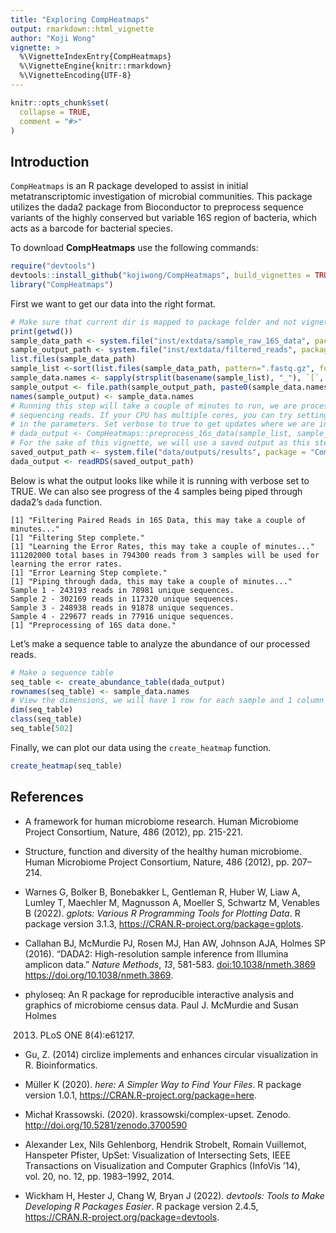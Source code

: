 ```yaml
---
title: "Exploring CompHeatmaps"
output: rmarkdown::html_vignette
author: "Koji Wong"
vignette: >
  %\VignetteIndexEntry{CompHeatmaps}
  %\VignetteEngine{knitr::rmarkdown}
  %\VignetteEncoding{UTF-8}
---
```


```r
knitr::opts_chunk$set(
  collapse = TRUE,
  comment = "#>"
)
```

## Introduction
`CompHeatmaps` is an R package developed to assist in initial metatranscriptomic investigation of microbial communities. This package utilizes the dada2 package from Bioconductor to preprocess sequence variants of the highly conserved but variable 16S region of bacteria, which acts as a barcode for bacterial species.

To download **CompHeatmaps** use the following commands:
``` r
require("devtools")
devtools::install_github("kojiwong/CompHeatmaps", build_vignettes = TRUE)
library("CompHeatmaps")
```

First we want to get our data into the right format.
```r
# Make sure that current dir is mapped to package folder and not vignettes folder.
print(getwd())
sample_data_path <- system.file("inst/extdata/sample_raw_16S_data", package = "CompHeatmaps")
sample_output_path <- system.file("inst/extdata/filtered_reads", package = "CompHeatmaps")
list.files(sample_data_path)
sample_list <-sort(list.files(sample_data_path, pattern=".fastq.gz", full.names = TRUE))
sample_data.names <- sapply(strsplit(basename(sample_list), "_"), `[`, 1)
sample_output <- file.path(sample_output_path, paste0(sample_data.names, "_filt.fastq.gz"))
names(sample_output) <- sample_data.names
# Running this step will take a couple of minutes to run, we are processing millions of
# sequencing reads. If your CPU has multiple cores, you can try setting `multithread = TRUE`
# in the parameters. Set verbose to true to get updates where we are in processing.
# dada_output <- CompHeatmaps::preprocess_16s_data(sample_list, sample_output, verbose = TRUE, multithread = TRUE)
# For the sake of this vignette, we will use a saved output as this step takes a long time
saved_output_path <- system.file("data/outputs/results", package = "CompHeatmaps")
dada_output <- readRDS(saved_output_path)
```
Below is what the output looks like while it is running with verbose set to TRUE. We can also see
progress of the 4 samples being piped through dada2's `dada` function.
```
[1] "Filtering Paired Reads in 16S Data, this may take a couple of minutes..."
[1] "Filtering Step complete."
[1] "Learning the Error Rates, this may take a couple of minutes..."
111202000 total bases in 794300 reads from 3 samples will be used for learning the error rates.
[1] "Error Learning Step complete."
[1] "Piping through dada, this may take a couple of minutes..."
Sample 1 - 243193 reads in 78981 unique sequences.
Sample 2 - 302169 reads in 117320 unique sequences.
Sample 3 - 248938 reads in 91878 unique sequences.
Sample 4 - 229677 reads in 77916 unique sequences.
[1] "Preprocessing of 16S data done."
```


Let's make a sequence table to analyze the abundance of our processed reads.
``` r
# Make a sequence table
seq_table <- create_abundance_table(dada_output)
rownames(seq_table) <- sample_data.names
# View the dimensions, we will have 1 row for each sample and 1 column for each unique read
dim(seq_table)
class(seq_table)
seq_table[502]
```

Finally, we can plot our data using the `create_heatmap` function.
``` r
create_heatmap(seq_table)
```


## References

- A framework for human microbiome research. Human Microbiome Project
  Consortium, Nature, 486 (2012), pp. 215-221.

- Structure, function and diversity of the healthy human microbiome.
  Human Microbiome Project Consortium, Nature, 486 (2012), pp. 207–214.

- Warnes G, Bolker B, Bonebakker L, Gentleman R, Huber W, Liaw A, Lumley
  T, Maechler M, Magnusson A, Moeller S, Schwartz M, Venables B (2022).
  *gplots: Various R Programming Tools for Plotting Data*. R package
  version 3.1.3, <https://CRAN.R-project.org/package=gplots>.

- Callahan BJ, McMurdie PJ, Rosen MJ, Han AW, Johnson AJA, Holmes SP
  (2016). “DADA2: High-resolution sample inference from Illumina
  amplicon data.” *Nature Methods*, *13*, 581-583.
  <doi:10.1038/nmeth.3869> <https://doi.org/10.1038/nmeth.3869>.

- phyloseq: An R package for reproducible interactive analysis and
  graphics of microbiome census data. Paul J. McMurdie and Susan Holmes

  2013) PLoS ONE 8(4):e61217.

- Gu, Z. (2014) circlize implements and enhances circular visualization
  in R. Bioinformatics.

- Müller K (2020). *here: A Simpler Way to Find Your Files*. R package
  version 1.0.1, <https://CRAN.R-project.org/package=here>.

- Michał Krassowski. (2020). krassowski/complex-upset. Zenodo.
  <http://doi.org/10.5281/zenodo.3700590>

- Alexander Lex, Nils Gehlenborg, Hendrik Strobelt, Romain Vuillemot,
  Hanspeter Pfister, UpSet: Visualization of Intersecting Sets, IEEE
  Transactions on Visualization and Computer Graphics (InfoVis ’14),
  vol. 20, no. 12, pp. 1983–1992, 2014.

- Wickham H, Hester J, Chang W, Bryan J (2022). *devtools: Tools to Make
  Developing R Packages Easier*. R package version 2.4.5,
  <https://CRAN.R-project.org/package=devtools>.
